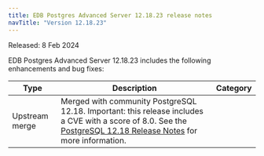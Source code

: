 ```yaml
---
title: EDB Postgres Advanced Server 12.18.23 release notes
navTitle: "Version 12.18.23"
---
```


Released: 8 Feb 2024

EDB Postgres Advanced Server 12.18.23 includes the following enhancements and bug fixes:

|      Type      |                                                                                                                                                                                 Description                                                                                                                                                                                 | Category |
| -------------- | --------------------------------------------------------------------------------------------------------------------------------------------------------------------------------------------------------------------------------------------------------------------------------------------------------------------------------------------------------------------------- | -------- |
| Upstream merge | Merged with community PostgreSQL 12.18. Important: this release includes a CVE with a score of 8.0. See the [PostgreSQL 12.18 Release Notes](https://www.postgresql.org/docs/release/12.18/) for more information.                                                                    